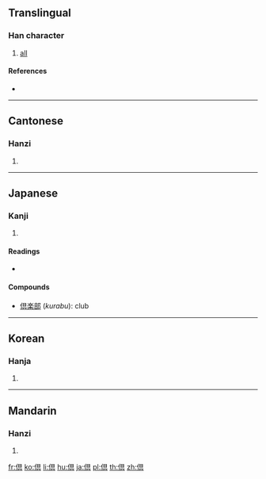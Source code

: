 {{also|俱}}
==Translingual==

===Han character===
{{Han char|rn=9|rad=人|as=08|sn=10|four=|canj=OBUC|ids=⿰亻具}}

# [[all]]

====References====
* {{Han ref|kx=0109.171|dkj=00724|hdz=10177.021|uh=5036|ud=20534}}

----

==Cantonese==

===Hanzi===
{{yue-hanzi|jyut=[[geoi1]]|y=geui1}}

# {{defn|lang=yue|sort=人08}}

----

==Japanese==

===Kanji===
{{ja-kanji|grade=|rs=人08}}

# {{defn|lang=ja|sort=人08}}

====Readings====
* {{ja-readings|kanon=[[く]] (ku)|goon=[[く]] (ku)|kanyoon=[[ぐ]] (gu)|kun=[[ともに]] (tomoni)}}

====Compounds====
* [[倶楽部]] (''kurabu''): club

----

==Korean==

===Hanja===
{{ko-hanja|hangeul=구|rv=gu|mr=ku}}

# {{defn|lang=ko|sort=人08}}

----

==Mandarin==

===Hanzi===
{{cmn-hanzi|pin=[[jù]] ([[ju4]])|wg=chü<sup>4</sup>}}

# {{defn|lang=cmn|sort=人08}}

[[fr:倶]]
[[ko:倶]]
[[li:倶]]
[[hu:倶]]
[[ja:倶]]
[[pl:倶]]
[[th:倶]]
[[zh:倶]]